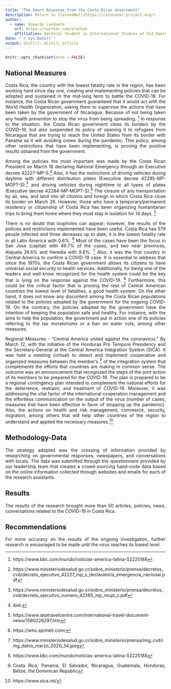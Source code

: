 ```yaml
---
title: "The Smart Response from the Costa Rican Government"
description: Return to [CoronaNet](https://coronanet-project.org/)
author:
  - name: Eduardo Landaeta 
    url: https://twitter.com/orechie
    affiliation: Doctoral Student in International Studies at Old Dominion University
date: "`r Sys.Date()`"
output: distill::distill_article
---
```


```r
knitr::opts_chunk$set(echo = FALSE)
```
<style>
body {
text-align: justify}
</style>

## National Measures
Costa Rica, the country with the lowest fatality rate in the region, has been working hard since day one, creating and implementing policies that can be adopted and sustained in the mid-long term to battle the COVID-19. For instance, the Costa Rican government guaranteed that it would act with the World Health Organization, asking them to supervise the actions that have been taken by the government of Nicaragua. Because of not being taken any health prevention to stop the virus from being spreading. ^[https://www.bbc.com/mundo/noticias-america-latina-52225188] In response to the situation, the Costa Rican government close its borders by the COVID-19, but also suspended its policy of opening it to refugees from Nicaragua that are trying to reach the United States from its border with Panama as it will avoiding crows during the pandemic. This policy, among other restrictions that have been implementing, is proving the positive results obtained from the government. 

Among the policies the most important was made by the Costa Rican President on March 16 declaring National Emergency through an Executive decree 42227-MP-S.^[https://www.ministeriodesalud.go.cr/sobre_ministerio/prensa/decretos_cvd/decreto_ejecutivo_42227_mp_s_declaratoria_emergencia_nacional.pdf] Also, it has the restrictions of driving vehicles during daytime with different distribution plates (Executive decree 42285-MP-MOPT-S).^[https://www.ministeriodesalud.go.cr/sobre_ministerio/prensa/decretos_cvd/decreto_ejecutivo_numero_42285_mp_mopt_s.pdf]  and driving vehicles during nighttime to all types of plates (Executive decree 42284-MP-MOPT-S).^[ibid.] The closure of any transportation by air, sea, and land into all citizens and foreign in which Costa Rica close its border on March 26. However, those who have a temporary/permanent residency or citizenship of Costa Rica has been organizing humanitarian trips to bring them home where they must stay in isolation for 14 days. ^[https://www.iatatravelcentre.com/international-travel-document-news/1580226297.htm]

There is no doubt that loopholes can appear; however, the results of the policies and restrictions implemented have been useful. Costa Rica has 579 people infected and three deceases up to date; it is the lowest fatality rate in all Latin America with 0.6%. ^[https://who.sprinklr.com/] Most of the cases have been the focus in San Jose (capital) with 49.7%  of the cases, and two near provinces, Alajuela 26.6% and Heredia with 9.8%. ^[https://www.ministeriodesalud.go.cr/sobre_ministerio/prensa/img_cvd/img_datos_marzo_2020_34.jpeg] Also, it was the first country in Central America to confirm a COVID-19 case. It is essential to address that since the 1970s, the Costa Rican government allows its citizens to have universal social security to health services. Additionally, for being one of the leaders and well know recognized for the health system could be the key that is lying on the response against the COVID-19. ^[https://www.bbc.com/mundo/noticias-america-latina-52225188] Furthermore, this could be the critical factor that is proving the rest of Central American countries the lowest level of fatalities, a good health system. On the other hand, it does not know any discontent among the Costa Rican populations related to the policies adopted by the government for the ongoing COVID-19. On the contrary, the policies adopted by the government have the intention of keeping the population safe and healthy. For instance, with the aims to help the population, the government put in action one of its policies referring to the tax moratoriums or a ban on water cuts, among other measures. 

Regional Measures - "Central America united against the coronavirus."
By March 12, with the initiative of the Honduras Pro Tempore Presidency and the Secretary-General at the Central America Integration System (SICA). It was held a meeting (virtual) to detect and implement cooperative and organized measures between the member's ^[Costa Rica, Panama, El Salvador, Nicaragua, Guatemala, Honduras, Belize, the Dominican Republic] of the integration system that complements the efforts that countries are making in common sense. The outcome was an announcement that recognized the steps of the joint action of its members to be prepared for the COVID-19. The plan is prepared to be a regional contingency plan intended to complement the national efforts for the deterrence, restraint, and treatment of COVID-19. Moreover, it was addressing the vital factor of the international cooperation management and the effortless communication on the output of the virus (number of cases, measures that have been effective in favor of stopping up the pandemic). Also, the actions on health and risk management, commerce, security, migration, among others that will help other countries of the region to understand and applied the necessary measures.^[https://www.sica.int/]


## Methodology-Data
The strategy adopted was the crossing of information provided by researching on governmental responses, newspapers, and conversations with locals. The data was submitted through the questionnaire provided by our leadership team that creates a crowd-sourcing hand-code data based on the online information collected through websites and emails for each of the research assistants.

## Results
The results of the research brought more than 50 articles, policies, news, conversations related to the COVID-19 in Costa Rica.

## Recommendations
For more accuracy on the results of the ongoing investigation, further research is encouraged to be made until the virus reaches its lowest level.


  
  


